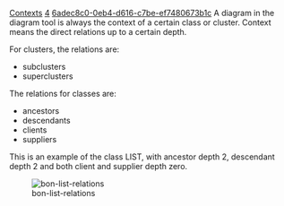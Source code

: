 [[Property:title|Contexts]]
[[Property:weight|4]]
[[Property:uuid|6adec8c0-0eb4-d616-c7be-ef7480673b1c]]
A diagram in the diagram tool is always the context of a certain class or cluster. Context means the direct relations up to a certain depth.

For clusters, the relations are:
* subclusters
* superclusters

The relations for classes are:
* ancestors
* descendants
* clients
* suppliers
This is an example of the class <eiffel>LIST</eiffel>, with ancestor depth 2, descendant depth 2 and both client and supplier depth zero. <div>  [[Image:bon-list-relations]]  </div><br/>




